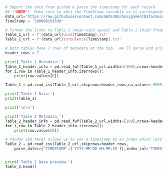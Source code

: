 

```python

# Import the data from github & parse the timestamp for each record
## **NOTE**  Make sure to edit the TimeStamp variable so it corresponds to the timestamp you were assigned.
data_url='https://raw.githubusercontent.com/GEOS300/AssignmentData/main/KettlemanCityCottonField/'
TimeStamp = '200008191630'

# Format the links to Table 1 (mean wind speed) and Table 2 (high frequency wind data)
Table_1_url = f'{data_url}wind{TimeStamp}.txt'
Table_2_url = f'{data_url}turbulence{TimeStamp}.txt'

# Both tables have 7 rows of metadata at the top.  We'll parse and print those before reading the rest of the data
header_rows = 7

print('Table 1 Metadata:')
Table_1_header_info = pd.read_fwf(Table_1_url,widths=[100],nrows=header_rows,header=None)
for i,row in Table_1_header_info.iterrows():
    print(row.values[0])

Table_1 = pd.read_csv(Table_1_url,skiprows=header_rows,na_values=-9999)

print('Table 1 Data:')
print(Table_1)

print('\n\n')

print('Table 2 Metadata:')
Table_2_header_info = pd.read_fwf(Table_2_url,widths=[100],nrows=header_rows,header=None)
for i,row in Table_2_header_info.iterrows():
    print(row.values[0])

# Pandas (pd here) allows us to set a timestamp as an index which lets us easily parse time series data
Table_2 = pd.read_csv(Table_2_url,skiprows=header_rows,
    parse_dates={'TIMESTAMP':['YYYY-MM-DD HH:MM:SS']},index_col='TIMESTAMP',na_values=-9999)


print('Table 2 Data preview:')
Table_2.head()


```